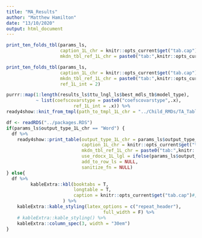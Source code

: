 ---
title: "MA_Results"
author: "Matthew Hamilton"
date: "13/10/2020"
output: html_document
---

```{r tenfoldolstb, tab.cap=make_ten_folds_tbl_title(results_ls), tab.id = 'tenfoldolstb', echo = F, results = 'asis'}
print_ten_folds_tbl(params_ls,
                    caption_1L_chr = knitr::opts_current$get("tab.cap"),
                    mkdn_tbl_ref_1L_chr = paste0("tab:",knitr::opts_current$get("tab.id")))
```
\newpage

```{r tenfoldglmtb, tab.cap=make_ten_folds_tbl_title(results_ls, ref_1L_int=2), tab.id = 'tenfoldglmtb', echo = F, results = 'asis'}
print_ten_folds_tbl(params_ls,
                    caption_1L_chr = knitr::opts_current$get("tab.cap"),
                    mkdn_tbl_ref_1L_chr = paste0("tab:",knitr::opts_current$get("tab.id")),
                    ref_1L_int = 2)
```
\newpage
<!-- \blandscape -->
<!-- <!---BLOCK_LANDSCAPE_START---> 

```{r, eval = length(results_ls$ttu_lngl_ls$incld_covars_chr)>0, echo=FALSE, results='asis'}
purrr::map(1:length(results_ls$ttu_lngl_ls$best_mdls_tb$model_type),
           ~ list(coefscovarstype = paste0("coefscovarstype",.x),
                         ref_1L_int = .x)) %>%
ready4show::knit_from_tmpl(path_to_tmpl_1L_chr = "../Child_RMDs/TA_Tables_Covars_Coefs.Rmd")
```

<!-- \elandscape -->
<!-- <!---BLOCK_LANDSCAPE_STOP--->
<!-- \newpage -->

```{r cpkgs, eval = F, tab.cap='R Packages used in data analysis and reporting', tab.id = 'cpkgs', echo = F, results = 'asis'}
df <- readRDS("../packages.RDS")
if(params_ls$output_type_1L_chr == "Word") {
  df %>%
    ready4show::print_table(output_type_1L_chr = params_ls$output_type_1L_chr,
                            caption_1L_chr = knitr::opts_current$get("tab.cap"),
                            mkdn_tbl_ref_1L_chr = paste0("tab:",knitr::opts_current$get("tab.id")),
                            use_rdocx_1L_lgl = ifelse(params_ls$output_type_1L_chr=="Word",T,F),
                            add_to_row_ls = NULL,
                            sanitize_fn = NULL)
} else{
  df %>%
         kableExtra::kbl(booktabs = T,
                         longtable = T,
                         caption = knitr::opts_current$get("tab.cap")#,escape = F
                     ) %>%
    kableExtra::kable_styling(latex_options = c("repeat_header"),
                                    full_width = F) %>%
    # kableExtra::kable_styling() %>%
    kableExtra::column_spec(3, width = "30em")
}        
```

